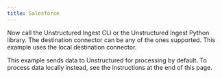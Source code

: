 ```yaml
---
title: Salesforce
---
```



<SharedContentSalesforce/>

Now call the Unstructured Ingest CLI or the Unstructured Ingest Python library. The destination connector can be any of the ones supported. This example uses the local destination connector.

This example sends data to Unstructured for processing by default. To process data locally instead, see the instructions at the end of this page.


<CodeGroup>
  <SalesforceSh />
  <SalesforcePyV2 />
</CodeGroup>


<SharedPartitionByAPIOSS/>
